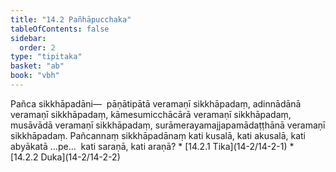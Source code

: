```yaml
---
title: "14.2 Pañhāpucchaka"
tableOfContents: false
sidebar:
  order: 2
type: "tipitaka"
basket: "ab"
book: "vbh"
---
```



<DynamicBreadcrumb />

<Division number="714" book="vbh">

<Paragraph number="2086" book="vbh">
Pañca sikkhāpadāni—  pāṇātipātā veramaṇī sikkhāpadaṃ, adinnādānā veramaṇī sikkhāpadaṃ, kāmesumicchācārā veramaṇī sikkhāpadaṃ, musāvādā veramaṇī sikkhāpadaṃ, surāmerayamajjapamādaṭṭhānā veramaṇī sikkhāpadaṃ.


</Paragraph>

</Division>
<Division number="715" book="vbh">

<Paragraph number="2087" book="vbh">
Pañcannaṃ sikkhāpadānaṃ kati kusalā, kati akusalā, kati abyākatā …pe…  kati saraṇā, kati araṇā?

</Paragraph>
</Division>

<TableOfContents book="vbh" section="14.2">
* [14.2.1 Tika](14-2/14-2-1)
* [14.2.2 Duka](14-2/14-2-2)
</TableOfContents>